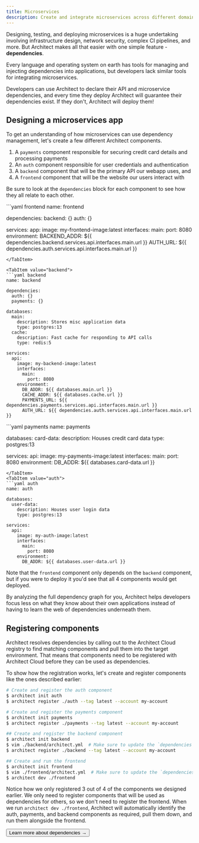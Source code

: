 ```yaml
---
title: Microservices
description: Create and integrate microservices across different domains and repositories
---
```



Designing, testing, and deploying microservices is a huge undertaking involving infrastructure
design, network security, complex CI pipelines, and more. But Architect makes all that easier with
one simple feature - **dependencies**.

Every language and operating system on earth has tools for managing and injecting dependencies into
applications, but developers lack similar tools for integrating microservices.

Developers can use Architect to declare their API and microservice dependencies, and every time they
deploy Architect will guarantee their dependencies exist. If they don't, Architect will deploy them!

## Designing a microservices app

To get an understanding of how microservices can use dependency management, let's create a few
different Architect components.

1. A `payments` component responsible for securing credit card details and processing payments
2. An `auth` component responsible for user credentials and authentication
3. A `backend` component that will be the primary API our webapp uses, and
4. A `frontend` component that will be the website our users interact with

Be sure to look at the `dependencies` block for each component to see how they all relate to each
other.

<Tabs>
<TabItem value="frontend" default>
```yaml frontend
name: frontend

dependencies: backend: {} auth: {}

services: app: image: my-frontend-image:latest interfaces: main: port: 8080 environment:
BACKEND_ADDR:
${{ dependencies.backend.services.api.interfaces.main.url }} AUTH_URL:
${{ dependencies.auth.services.api.interfaces.main.url }}

````
</TabItem>

<TabItem value="backend">
```yaml backend
name: backend

dependencies:
  auth: {}
  payments: {}

databases:
  main:
    description: Stores misc application data
    type: postgres:13
  cache:
    description: Fast cache for responding to API calls
    type: redis:5

services:
  api:
    image: my-backend-image:latest
    interfaces:
      main:
        port: 8080
    environment:
      DB_ADDR: ${{ databases.main.url }}
      CACHE_ADDR: ${{ databases.cache.url }}
      PAYMENTS_URL: ${{ dependencies.payments.services.api.interfaces.main.url }}
      AUTH_URL: ${{ dependencies.auth.services.api.interfaces.main.url }}
````

</TabItem>
<TabItem value="payments">
```yaml payments
name: payments

databases: card-data: description: Houses credit card data type: postgres:13

services: api: image: my-payments-image:latest interfaces: main: port: 8080 environment: DB_ADDR:
${{ databases.card-data.url }}

````
</TabItem>
<TabItem value="auth">
```yaml auth
name: auth

databases:
  user-data:
    description: Houses user login data
    type: postgres:13

services:
  api:
    image: my-auth-image:latest
    interfaces:
      main:
        port: 8080
    environment:
      DB_ADDR: ${{ databases.user-data.url }}
````

</TabItem>
</Tabs>

Note that the `frontend` component only depends on the `backend` component, but if you were to
deploy it you'd see that all 4 components would get deployed.

By analyzing the full dependency graph for you, Architect helps developers focus less on what they
know about their own applications instead of having to learn the web of dependencies underneath
them.

## Registering components

Architect resolves dependencies by calling out to the Architect Cloud registry to find matching
components and pull them into the target environment. That means that components need to be
registered with Architect Cloud before they can be used as dependencies.

To show how the registration works, let's create and register components like the ones described
earlier:

```sh
# Create and register the auth component
$ architect init auth
$ architect register ./auth --tag latest --account my-account

# Create and register the payments component
$ architect init payments
$ architect register ./payments --tag latest --account my-account

## Create and register the backend component
$ architect init backend
$ vim ./backend/architect.yml  # Make sure to update the `dependencies` to include the `auth` and `payments` components
$ architect register ./backend --tag latest --account my-account

## Create and run the frontend
$ architect init frontend
$ vim ./frontend/architect.yml  # Make sure to update the `dependencies` to include the `backend` component
$ architect dev ./frontend
```

Notice how we only registered 3 out of 4 of the components we designed earlier. We only need to
register components that will be used as dependencies for others, so we don't need to register the
frontend. When we run `architect dev ./frontend`, Architect will automatically identify the auth,
payments, and backend components as required, pull them down, and run them alongside the frontend.

<Button href="/docs/components/dependencies" size="lg" color="reliable-green">
  Learn more about dependencies <span aria-hidden="true">→</span>
</Button>
